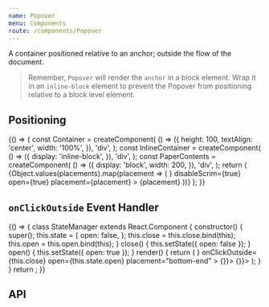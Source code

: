 ```yaml
---
name: Popover
menu: Components
route: /components/Popover
---
```



A container positioned relative to an anchor; outside the flow of the document.

> Remember, `Popover` will render the `anchor` in a block element. Wrap it in an `inline-block` element to prevent the Popover from positioning relative to a block level element.

## Positioning

<Playground data-test="positioning">
  {() => {
    const Container = createComponent(
      () => ({
        height: 100,
        textAlign: 'center',
        width: '100%',
      }),
      'div',
    );
    const InlineContainer = createComponent(
      () => ({
        display: 'inline-block',
      }),
      'div',
    );
    const PaperContents = createComponent(
      () => ({
        display: 'block',
        width: 200,
      }),
      'div',
    );
    return (
      <StyleProvider>
        <SpacedGroup direction="vertical">
          {Object.values(placements).map(placement => (
            <Container key={placement}>
              <InlineContainer>
                <Popover
                  anchor={<IconButton icon={InfoIcon} />}
                  disableScrim={true}
                  open={true}
                  placement={placement}
                >
                  <Paper>
                    <PaperContents>{placement}</PaperContents>
                  </Paper>
                </Popover>
              </InlineContainer>
            </Container>
          ))}
        </SpacedGroup>
      </StyleProvider>
    );
  }}
</Playground>

## `onClickOutside` Event Handler

<Playground data-test="event-handler">
  {() => {
    class StateManager extends React.Component {
      constructor() {
        super();
        this.state = {
          open: false,
        };
        this.close = this.close.bind(this);
        this.open = this.open.bind(this);
      }
      close() {
        this.setState({ open: false });
      }
      open() {
        this.setState({ open: true });
      }
      render() {
        return (
          <SpacedGroup>
            <Popover
              anchor={<IconButton icon={InfoIcon} onClick={this.open} />}
              onClickOutside={this.close}
              open={this.state.open}
              placement="bottom-end"
            >
              <List bordered>
                <List.Item onClick={() => {}}>
                  <List.ItemText primary="Action 1" />
                </List.Item>
                <List.Item onClick={() => {}}>
                  <List.ItemText primary="Action 2" />
                </List.Item>
              </List>
            </Popover>
          </SpacedGroup>
        );
      }
    }
    return <StateManager />;
  }}
</Playground>

## API

<PropsTable of={Popover} />

